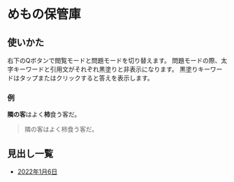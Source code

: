 # めもの保管庫

## 使いかた
右下のQボタンで閲覧モードと問題モードを切り替えます。
問題モードの際、太字キーワードと引用文がそれぞれ黒塗りと非表示になります。
黒塗りキーワードはタップまたはクリックすると答えを表示します。

### 例

**隣の客**はよく**柿**食う客だ。

> 隣の客はよく柿食う客だ。

## 見出し一覧
- [2022年1月6日](./2022-01-06)
